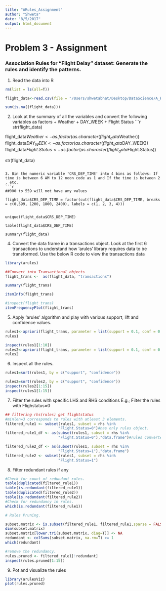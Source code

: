 ```yaml
---
title: "ARules_Assignment"
author: "Shweta"
date: "8/5/2017"
output: html_document
---
```


# Problem 3 - Assignment
### Association Rules for "Flight Delay" dataset: Generate the rules and identify the patterns. 

1. Read the data into R

```r
rm(list = ls(all=T))

flight_data<-read.csv(file = "/Users/shwetabhat/Desktop/DataScience/A_Rules_Assignment/FlightDelays.csv", header = T, sep = ",")

sum(is.na((flight_data)))
```


2. Look at the summary of all the variables and convert the following variables as factors 
        + Weather 
        + DAY_WEEK 
        + Flight Status
```r
str(flight_data)

flight_data$Weather<-as.factor(as.character(flight_data$Weather))
flight_data$DAY_WEEK<-as.factor(as.character(flight_data$DAY_WEEK))
flight_data$Flight.Status<-as.factor(as.character(flight_data$Flight.Status))

str(flight_data)
```

3. Bin the numeric variable 'CRS_DEP_TIME' into 4 bins as follows: If time is between 6 AM to 12 noon code as 1 and If the time is between 2 , etc.
```r
##000 to 559 will not have any values

flight_data$CRS_DEP_TIME = factor(cut(flight_data$CRS_DEP_TIME, breaks = c(0,599, 1200, 1800, 2400), labels = c(1, 2, 3, 4)))


unique(flight_data$CRS_DEP_TIME)

table(flight_data$CRS_DEP_TIME)

summary(flight_data)

```

4. Convert the data frame in a transactions object. Look at the first 6 transactions to understand how 'arules' library requires data to be transformed. Use the below R code to view the transactions data 
```r
library(arules)

##Convert into Transactional objects
flight_trans <-  as(flight_data, "transactions")

summary(flight_trans)

itemInfo(flight_trans)

#inspect(flight_trans)
itemFrequencyPlot(flight_trans)
```

5. Apply 'arules' algorithm and play with various support, lift and confidence values.
```r
rules1<-apriori(flight_trans, parameter = list(support = 0.1, conf = 0.1, target = 'rules', minlen = 3))
rules1

inspect(rules1[1:10])
rules2<-apriori(flight_trans, parameter = list(support = 0.1, conf = 0.3, target = 'rules', minlen = 3))
rules2
```

6. Inspect all the rules.
```r
rules1=sort(rules1, by = c("support", "confidence"))

rules2=sort(rules2, by = c("support", "confidence"))
inspect(rules2[1:15])
inspect(rules1[1:15])
```

7. Filter the rules with specific LHS and RHS conditions 
E.g.; Filter the rules with Flighstatus=0
```r
## filtering rhs(rules) get flightstatus 
#minlen=3 corresponds to rules with atleast 3 elements.
filtered_rule1 <- subset(rules1, subset = rhs %in% 
                        "Flight.Status=0")#has only rules object.
filtered_rule1_df <- as(subset(rules1, subset = rhs %in% 
                        "Flight.Status=0"),"data.frame")#rules converted into dataframe

filtered_rule2_df <- as(subset(rules1, subset = rhs %in% 
                        "Flight.Status=1"),"data.frame")
filtered_rule2 <- subset(rules1, subset = rhs %in% 
                        "Flight.Status=1")
```

8. Filter redundant rules if any
```r

#Check for count of redundant rules.
table(duplicated(filtered_rule1))
table(is.redundant(filtered_rule1))
table(duplicated(filtered_rule2))
table(is.redundant(filtered_rule2))
#Check for redundancy in rules.
which(is.redundant(filtered_rule1))

# Rules Pruning.

subset.matrix <- is.subset(filtered_rule1, filtered_rule1,sparse = FALSE)
dim(subset.matrix)
subset.matrix[lower.tri(subset.matrix, diag=T)] <- NA
redundant <- colSums(subset.matrix, na.rm=T) >= 1
which(redundant)

#remove the redundancy.
rules.pruned <- filtered_rule1[!redundant]
inspect(rules.pruned[1:15])
```

9. Pot and visualize the rules
```r
library(arulesViz)
plot(rules.pruned)
```